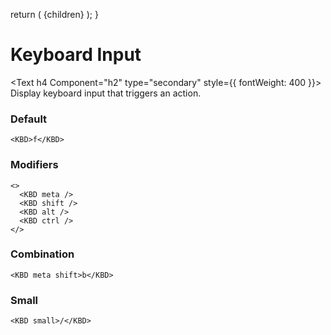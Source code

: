 
  return (
    <DesignLayout>
      <DesignLayoutInner>{children}</DesignLayoutInner>
    </DesignLayout>
  );
}

# Keyboard Input

<Text h4 Component="h2" type="secondary" style={{ fontWeight: 400 }}>
  Display keyboard input that triggers an action.
</Text>

<Spacer y={2} />

### Default

```
<KBD>f</KBD>
```

<Spacer y={2} />

### Modifiers

```
<>
  <KBD meta />
  <KBD shift />
  <KBD alt />
  <KBD ctrl />
</>
```

<Spacer y={2} />

### Combination

```
<KBD meta shift>b</KBD>
```

<Spacer y={2} />

### Small

```
<KBD small>/</KBD>
```

<Spacer y={2} />
